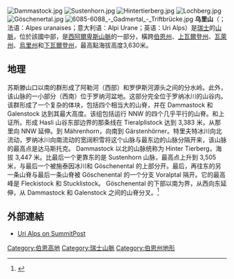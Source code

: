 {{Infobox mountain range
| name={{PAGENAME}}<br/>Uri Alps
| native_name= Urner Alpen
| native_name_lang= de
| topo = Swiss Federal Office of Topography [[swisstopo|swisstopo]]
| photo=Dammastock.jpg
| photo_caption=The Dammastock from the Göscheneralp
| country=瑞士
| region_type=[[瑞士行政區劃|州]]
| region=[[伯恩州|伯恩州]]
| region1=[[上瓦爾登州|上瓦爾登州]]|
| region2=[[瓦莱州|瓦莱州]]
| region3=[[烏里州|烏里州]]
| region4=[[下瓦爾登州|下瓦爾登州]]
| parent=西阿爾卑斯山
| border=[[伯尔尼山|伯尔尼山]]
| border1=[[埃默河谷山|埃默河谷山]]
| border2=[[施維茨阿爾卑斯山脈|施維茨阿爾卑斯山脈]]
| border3=[[格拉鲁斯山|格拉鲁斯山]]
| border4=[[勒蓬廷山|勒蓬廷山]]
| length_mi= | length_orientation=
| width_mi=  | width_orientation=
| geology= | period= | orogeny=
| highest=[[達馬施托克山|達馬施托克山]]
| elevation_m=3630
| coordinates = {{coord|46|38|28|N|8|25|6|E|type:mountain_scale:100000|format=dms|display=inline,title}}
| map_image=Urner Alpen.png
| map_caption=
}}
[[Image:Dammastock.jpg|right]]
[[Image:Sustenhorn.jpg|thumb]]
[[Image:Hintertierberg.jpg|thumb]]
[[Image:Lochberg.jpg|thumb]]
[[Image:Göschenertal.jpg|thumb]]
[[Image:6085-6088_-_Gadmertal_-_Triftbrücke.jpg|thumb]]
'''乌里山'''（{{lang-de|Urner Alpen}}；法语：Alpes uranaises；意大利语：Alpi Urane；英语：Uri Alps）是[[瑞士|瑞士]]的[[山脈|山脈]]，位於該國中部，是[[西阿爾卑斯山脈|西阿爾卑斯山脈]]的一部分，橫跨[[伯恩州|伯恩州]]、[[上瓦爾登州|上瓦爾登州]]、[[瓦萊州|瓦萊州]]、[[烏里州|烏里州]]和[[下瓦爾登州|下瓦爾登州]]，最高點海拔高度3,630米。

== 地理 ==
苏斯滕山口以南的群形成了阿勒河（西部）和罗伊斯河源头之间的分水岭。此外，该山脉的一小部分（西南）位于罗纳河盆地。这部分完全位于罗纳冰川的山谷内。该群形成了一个复杂的体块，包括四个相当大的山脊，并在 Dammastock 和 Galenstock 达到其最大高度。该组包括运行 NNW 的四个几乎平行的山脊。和上证所。形成 Hasli 山谷东部边界的那条线在 Tieralplistock 达到 3,383 米，从那里向 NNW 延伸。到 Mährenhorn，向南到 Gärstenhörner。特里夫特冰川向北流动，罗纳冰川向南流动的宽阔积雪将这个山脉与最东边的山脉分隔开来，该山脉的最高点是达马斯托克。 Dammastock 以北的山脉统称为 Hinter Tierberg，海拔 3,447 米。比最后一个更靠东的是 Sustenhorn 山脉，最高点上升到 3,505 米，与最后一个被施泰因冰川和 Göschenental 的上部分开。最后，再往东的另一条山脊与最后一条山脊被 Göschenental 的一个分支 Voralptal 隔开。它的最高峰是 Fleckistock 和 Stucklistock。 Göschenental 的下部以南为界，从西向东延伸，从 Dammastock 和 Galenstock 之间的山脊分叉。<ref>{{Cite web|title=Uri Alps Group : Climbing, Hiking & Mountaineering : SummitPost|url=https://www.summitpost.org/uri-alps-group/155149|access-date=2021-09-10|work=www.summitpost.org|archive-date=2022-01-21|archive-url=https://web.archive.org/web/20220121133042/https://www.summitpost.org/uri-alps-group/155149|dead-url=no}}</ref>

==外部連結==
* [http://www.summitpost.org/area/range/155149/uri-alps-group.html Uri Alps on SummitPost] {{Wayback|url=http://www.summitpost.org/area/range/155149/uri-alps-group.html |date=20210330015951 }}


[[Category:伯恩高地|Category:伯恩高地]]
[[Category:瑞士山脈|Category:瑞士山脈]]
[[Category:伯恩州地形|Category:伯恩州地形]]